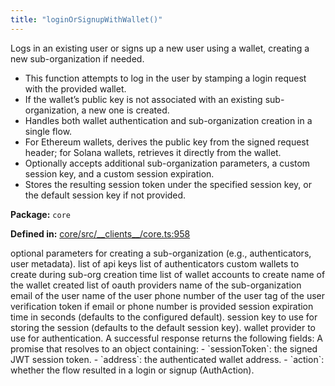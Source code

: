 ```yaml
---
title: "loginOrSignupWithWallet()"
---
```



<H3Bordered text="Overview" />

Logs in an existing user or signs up a new user using a wallet, creating a new sub-organization if needed.

<ul>
  <li>This function attempts to log in the user by stamping a login request with the provided wallet.</li>
  <li>If the wallet’s public key is not associated with an existing sub-organization, a new one is created.</li>
  <li>Handles both wallet authentication and sub-organization creation in a single flow.</li>
  <li>For Ethereum wallets, derives the public key from the signed request header; for Solana wallets, retrieves it directly from the wallet.</li>
  <li>Optionally accepts additional sub-organization parameters, a custom session key, and a custom session expiration.</li>
  <li>Stores the resulting session token under the specified session key, or the default session key if not provided.</li>
</ul>

<p><strong>Package:</strong> <code>core</code></p>

<p><strong>Defined in:</strong> <a href="https://github.com/tkhq/sdk/blob/main/packages/core/src/__clients__/core.ts#L958">core/src/__clients__/core.ts:958</a></p>

<H3Bordered text="Parameters" />

<ParamField body="params" type='LoginOrSignupWithWalletParams' required={true} >
  <Expandable title="params details">
    <NestedParam parentKey="params" childKey="createSubOrgParams" type='CreateSubOrgParams' required={false}>
optional parameters for creating a sub-organization (e.g., authenticators, user metadata).
</NestedParam>
    <Expandable title="createSubOrgParams details">
    <NestedParam parentKey="params.createSubOrgParams" childKey="apiKeys" type='object[]' required={false}>
list of api keys
</NestedParam>
    <NestedParam parentKey="params.createSubOrgParams" childKey="authenticators" type='object[]' required={false}>
list of authenticators
</NestedParam>
    <NestedParam parentKey="params.createSubOrgParams" childKey="customWallet" type='CustomWallet' required={false}>
custom wallets to create during sub-org creation time
</NestedParam>
    <Expandable title="customWallet details">
    <NestedParam parentKey="params.createSubOrgParams.customWallet" childKey="walletAccounts" type='v1WalletAccountParams[]' required={true}>
list of wallet accounts to create
</NestedParam>
    <NestedParam parentKey="params.createSubOrgParams.customWallet" childKey="walletName" type='string' required={true}>
name of the wallet created
</NestedParam>
    </Expandable>
    <NestedParam parentKey="params.createSubOrgParams" childKey="oauthProviders" type='Provider[]' required={false}>
list of oauth providers
</NestedParam>
    <NestedParam parentKey="params.createSubOrgParams" childKey="subOrgName" type='string' required={false}>
name of the sub-organization
</NestedParam>
    <NestedParam parentKey="params.createSubOrgParams" childKey="userEmail" type='string' required={false}>
email of the user
</NestedParam>
    <NestedParam parentKey="params.createSubOrgParams" childKey="userName" type='string' required={false}>
name of the user
</NestedParam>
    <NestedParam parentKey="params.createSubOrgParams" childKey="userPhoneNumber" type='string' required={false}>
phone number of the user
</NestedParam>
    <NestedParam parentKey="params.createSubOrgParams" childKey="userTag" type='string' required={false}>
tag of the user
</NestedParam>
    <NestedParam parentKey="params.createSubOrgParams" childKey="verificationToken" type='string' required={false}>
verification token if email or phone number is provided
</NestedParam>
    </Expandable>
    <NestedParam parentKey="params" childKey="expirationSeconds" type='string' required={false}>
session expiration time in seconds (defaults to the configured default).
</NestedParam>
    <NestedParam parentKey="params" childKey="sessionKey" type='string' required={false}>
session key to use for storing the session (defaults to the default session key).
</NestedParam>
    <NestedParam parentKey="params" childKey="walletProvider" type='WalletProvider' required={true}>
wallet provider to use for authentication.
</NestedParam>
  </Expandable>
</ParamField>

<H3Bordered text="Response" />
A successful response returns the following fields:

<ResponseField name="returns" type="WalletAuthResult & object" required={true} >
  A promise that resolves to an object containing:
         - `sessionToken`: the signed JWT session token.
         - `address`: the authenticated wallet address.
         - `action`: whether the flow resulted in a login or signup (AuthAction).
</ResponseField>
